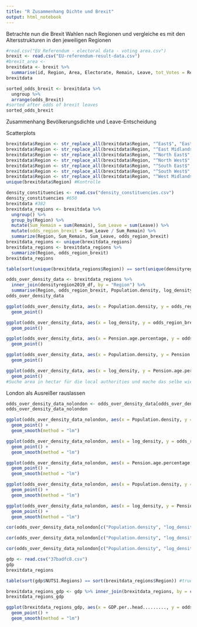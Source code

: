```yaml
---
title: "R Zusammenhang Dichte und Brexit"
output: html_notebook
---
```


Betrachte nun die Brexit Wahlen nach Regionen und vergleiche es mit den Altersstrukturen in den jeweiligen Regionen

```r
#read.csv("EU Referendum - electoral data - voting area.csv")
brexit <- read.csv("EU-referendum-result-data.csv")
#brexit_area <- 
brexitdata <- brexit %>% 
  summarise(id, Region, Area, Electorate, Remain, Leave, tot_Votes = Remain + Leave, decision_for_Brexit = (Remain < Leave), odds_Brexit = Leave/Remain)
brexitdata
```

```r
sorted_odds_brexit <- brexitdata %>% 
  ungroup %>% 
  arrange(odds_Brexit)
#sorted after odds of brexit leaves
sorted_odds_brexit

```

Zusammenhang Bevölkerungsdichte und Leave-Entscheidung

Scatterplots

```r
brexitdata$Region <- str_replace_all(brexitdata$Region, "^East$", "East of England")
brexitdata$Region <- str_replace_all(brexitdata$Region, "^East Midlands$", "East Midlands (England)")
brexitdata$Region <- str_replace_all(brexitdata$Region, "^North East$", "North East (England)")
brexitdata$Region <- str_replace_all(brexitdata$Region, "^North West$", "North West (England)")
brexitdata$Region <- str_replace_all(brexitdata$Region, "^South East$", "South East (England)")
brexitdata$Region <- str_replace_all(brexitdata$Region, "^South West$", "South West (England)")
brexitdata$Region <- str_replace_all(brexitdata$Region, "^West Midlands$", "West Midlands (England)")
unique(brexitdata$Region) #Kontrolle

```

```r
density_constituencies <- read.csv("density_constituencies.csv")
density_constituencies #650
brexitdata #382
brexitdata_regions <- brexitdata %>% 
  ungroup() %>%
  group_by(Region) %>%
  mutate(Sum_Remain = sum(Remain), Sum_Leave = sum(Leave)) %>%
  mutate(odds_region_brexit = Sum_Leave / Sum_Remain) %>%
  summarize(Region, Sum_Remain, Sum_Leave, odds_region_brexit)
brexitdata_regions <- unique(brexitdata_regions)
brexitdata_regions <- brexitdata_regions %>%
  summarize(Region, odds_region_brexit)
brexitdata_regions

table(sort(unique(brexitdata_regions$Region)) == sort(unique(densityregion2019_df$Region))) #all names matching

odds_over_density_data <- brexitdata_regions %>%
  inner_join(densityregion2019_df, by = "Region") %>% 
  summarise(Region, odds_region_brexit, Population.density, log_density, Pension.age.percentage = Pension.age, Median.age, Working.age.16.to.64.years.percentage = Working.age.16.to.64.years)
odds_over_density_data

```

```r
ggplot(odds_over_density_data, aes(x = Population.density, y = odds_region_brexit)) +
  geom_point()

ggplot(odds_over_density_data, aes(x = log_density, y = odds_region_brexit)) +
  geom_point()

ggplot(odds_over_density_data, aes(x = Pension.age.percentage, y = odds_region_brexit)) +
  geom_point()

ggplot(odds_over_density_data, aes(x = Population.density, y = Pension.age.percentage)) +
  geom_point()

ggplot(odds_over_density_data, aes(x = log_density, y = Pension.age.percentage)) +
  geom_point()
#Suche area in hectar für die local authorities und mache das selbe wie oben für detallierteren Zusammenhang.(geschaut, aber wieder dimensionsfehler in Anzahl der local authorities)


```

London als Ausreißer rauslassen

```r
odds_over_density_data_nolondon <- odds_over_density_data[odds_over_density_data$Region != "London",]
odds_over_density_data_nolondon

ggplot(odds_over_density_data_nolondon, aes(x = Population.density, y = odds_region_brexit)) +
  geom_point() + 
  geom_smooth(method = "lm")

ggplot(odds_over_density_data_nolondon, aes(x = log_density, y = odds_region_brexit)) +
  geom_point() + 
  geom_smooth(method = "lm")

ggplot(odds_over_density_data_nolondon, aes(x = Pension.age.percentage, y = odds_region_brexit)) +
  geom_point() + 
  geom_smooth(method = "lm")

ggplot(odds_over_density_data_nolondon, aes(x = Population.density, y = Pension.age.percentage)) +
  geom_point() + 
  geom_smooth(method = "lm")

ggplot(odds_over_density_data_nolondon, aes(x = log_density, y = Pension.age.percentage)) +
  geom_point() + 
  geom_smooth(method = "lm")
```

```r
cor(odds_over_density_data_nolondon[c("Population.density", "log_density", "Pension.age.percentage")], odds_over_density_data_nolondon[c("odds_region_brexit", "Pension.age.percentage")], use="complete.obs", method="pearson")

cor(odds_over_density_data_nolondon[c("Population.density", "log_density", "Pension.age.percentage")], odds_over_density_data_nolondon[c("odds_region_brexit", "Pension.age.percentage")], use="complete.obs", method="kendall")

cor(odds_over_density_data_nolondon[c("Population.density", "log_density", "Pension.age.percentage")], odds_over_density_data_nolondon[c("odds_region_brexit", "Pension.age.percentage")], use="complete.obs", method="spearman")
```

```r
gdp <- read.csv("37badfc8.csv")
gdp
brexitdata_regions

table(sort(gdp$NUTS1.Regions) == sort(brexitdata_regions$Region)) #true

brexitdata_regions_gdp <- gdp %>% inner_join(brexitdata_regions, by = c("NUTS1.Regions" = "Region"))
brexitdata_regions_gdp

ggplot(brexitdata_regions_gdp, aes(x = GDP.per..head........., y = odds_region_brexit)) +
  geom_point() +
  geom_smooth(method = "lm")
```